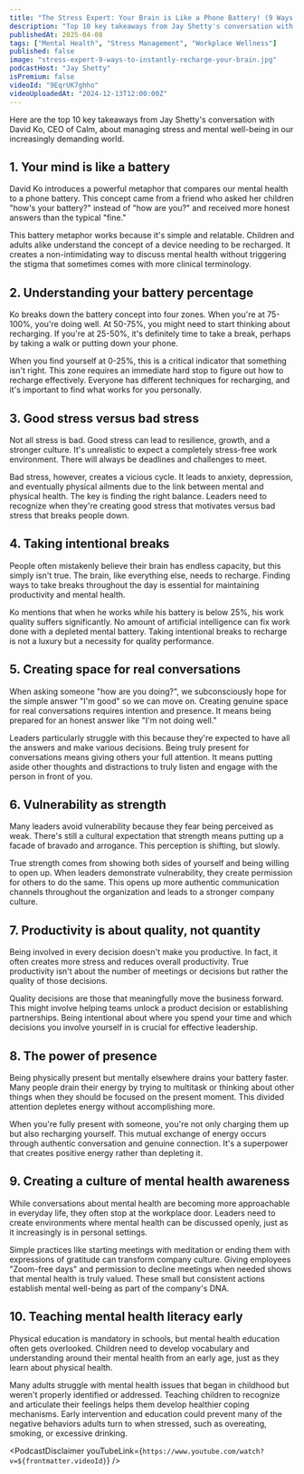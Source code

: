 ```yaml
---
title: "The Stress Expert: Your Brain is Like a Phone Battery! (9 Ways to Instantly Recharge)"
description: "Top 10 key takeaways from Jay Shetty's conversation with David Ko, CEO of Calm, about managing stress and mental well-being in our increasingly demanding world."
publishedAt: 2025-04-08
tags: ["Mental Health", "Stress Management", "Workplace Wellness"]
published: false
image: "stress-expert-9-ways-to-instantly-recharge-your-brain.jpg"
podcastHost: "Jay Shetty"
isPremium: false
videoId: "9EqrUK7ghho"
videoUploadedAt: "2024-12-13T12:00:00Z"
---
```



<PodcastSummaryPageLayout frontmatter={frontmatter}>

Here are the top 10 key takeaways from Jay Shetty's conversation with David Ko, CEO of Calm, about managing stress and mental well-being in our increasingly demanding world.

## 1. Your mind is like a battery

David Ko introduces a powerful metaphor that compares our mental health to a phone battery. This concept came from a friend who asked her children "how's your battery?" instead of "how are you?" and received more honest answers than the typical "fine."

This battery metaphor works because it's simple and relatable. Children and adults alike understand the concept of a device needing to be recharged. It creates a non-intimidating way to discuss mental health without triggering the stigma that sometimes comes with more clinical terminology.

## 2. Understanding your battery percentage

Ko breaks down the battery concept into four zones. When you're at 75-100%, you're doing well. At 50-75%, you might need to start thinking about recharging. If you're at 25-50%, it's definitely time to take a break, perhaps by taking a walk or putting down your phone.

When you find yourself at 0-25%, this is a critical indicator that something isn't right. This zone requires an immediate hard stop to figure out how to recharge effectively. Everyone has different techniques for recharging, and it's important to find what works for you personally.

## 3. Good stress versus bad stress

Not all stress is bad. Good stress can lead to resilience, growth, and a stronger culture. It's unrealistic to expect a completely stress-free work environment. There will always be deadlines and challenges to meet.

Bad stress, however, creates a vicious cycle. It leads to anxiety, depression, and eventually physical ailments due to the link between mental and physical health. The key is finding the right balance. Leaders need to recognize when they're creating good stress that motivates versus bad stress that breaks people down.

## 4. Taking intentional breaks

People often mistakenly believe their brain has endless capacity, but this simply isn't true. The brain, like everything else, needs to recharge. Finding ways to take breaks throughout the day is essential for maintaining productivity and mental health.

Ko mentions that when he works while his battery is below 25%, his work quality suffers significantly. No amount of artificial intelligence can fix work done with a depleted mental battery. Taking intentional breaks to recharge is not a luxury but a necessity for quality performance.

## 5. Creating space for real conversations

When asking someone "how are you doing?", we subconsciously hope for the simple answer "I'm good" so we can move on. Creating genuine space for real conversations requires intention and presence. It means being prepared for an honest answer like "I'm not doing well."

Leaders particularly struggle with this because they're expected to have all the answers and make various decisions. Being truly present for conversations means giving others your full attention. It means putting aside other thoughts and distractions to truly listen and engage with the person in front of you.

## 6. Vulnerability as strength

Many leaders avoid vulnerability because they fear being perceived as weak. There's still a cultural expectation that strength means putting up a facade of bravado and arrogance. This perception is shifting, but slowly.

True strength comes from showing both sides of yourself and being willing to open up. When leaders demonstrate vulnerability, they create permission for others to do the same. This opens up more authentic communication channels throughout the organization and leads to a stronger company culture.

## 7. Productivity is about quality, not quantity

Being involved in every decision doesn't make you productive. In fact, it often creates more stress and reduces overall productivity. True productivity isn't about the number of meetings or decisions but rather the quality of those decisions.

Quality decisions are those that meaningfully move the business forward. This might involve helping teams unlock a product decision or establishing partnerships. Being intentional about where you spend your time and which decisions you involve yourself in is crucial for effective leadership.

## 8. The power of presence

Being physically present but mentally elsewhere drains your battery faster. Many people drain their energy by trying to multitask or thinking about other things when they should be focused on the present moment. This divided attention depletes energy without accomplishing more.

When you're fully present with someone, you're not only charging them up but also recharging yourself. This mutual exchange of energy occurs through authentic conversation and genuine connection. It's a superpower that creates positive energy rather than depleting it.

## 9. Creating a culture of mental health awareness

While conversations about mental health are becoming more approachable in everyday life, they often stop at the workplace door. Leaders need to create environments where mental health can be discussed openly, just as it increasingly is in personal settings.

Simple practices like starting meetings with meditation or ending them with expressions of gratitude can transform company culture. Giving employees "Zoom-free days" and permission to decline meetings when needed shows that mental health is truly valued. These small but consistent actions establish mental well-being as part of the company's DNA.

## 10. Teaching mental health literacy early

Physical education is mandatory in schools, but mental health education often gets overlooked. Children need to develop vocabulary and understanding around their mental health from an early age, just as they learn about physical health.

Many adults struggle with mental health issues that began in childhood but weren't properly identified or addressed. Teaching children to recognize and articulate their feelings helps them develop healthier coping mechanisms. Early intervention and education could prevent many of the negative behaviors adults turn to when stressed, such as overeating, smoking, or excessive drinking.

<PodcastDisclaimer
  youTubeLink={`https://www.youtube.com/watch?v=${frontmatter.videoId}`}
/>

</PodcastSummaryPageLayout>
